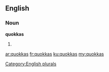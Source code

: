 ==English==

===Noun===
'''quokkas'''

# {{plural of|quokka}}

[[Category:English plurals]]

[[ar:quokkas]]
[[fr:quokkas]]
[[ku:quokkas]]
[[my:quokkas]]